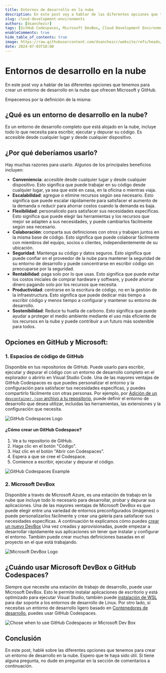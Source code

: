 ```yaml
---
title: Entornos de desarrollo en la nube
description: En este post voy a hablar de las diferentes opciones que tenemos para crear un entorno de desarrollo en la nube.
slug: cloud-development-environments
authors: [dsanchezcr]
tags: [GitHub Codespaces, Microsoft DevBox, Cloud Development Environments]
enableComments: true
hide_table_of_contents: true
image: https://raw.githubusercontent.com/dsanchezcr/website/refs/heads/main/static/img/blog/2024-07-03-CloudDevlopmentEnvironments/cde.jpeg
date: 2024-07-03T18:00
---
```


# Entornos de desarrollo en la nube

En este post voy a hablar de las diferentes opciones que tenemos para crear un entorno de desarrollo en la nube que ofrecen Microsoft y GitHub.

<!--truncate-->

Empecemos por la definición de la misma:

## ¿Qué es un entorno de desarrollo en la nube?

Es un entorno de desarrollo completo que está alojado en la nube, incluye todo lo que necesita para escribir, ejecutar y depurar su código. Es accesible desde cualquier lugar y desde cualquier dispositivo.

## ¿Por qué deberíamos usarlo?

Hay muchas razones para usarlo. Algunos de los principales beneficios incluyen:

*   **Conveniencia**: accesible desde cualquier lugar y desde cualquier dispositivo. Esto significa que puede trabajar en su código desde cualquier lugar, ya sea que esté en casa, en la oficina o mientras viaja.
*   **Escalabilidad**: agregue o elimine recursos según sea necesario. Esto significa que puede escalar rápidamente para satisfacer el aumento de la demanda o reducir para ahorrar costos cuando la demanda es baja.
*   **Flexibilidad**: personalícelo para satisfacer sus necesidades específicas. Esto significa que puede elegir las herramientas y los recursos que mejor se adapten a sus necesidades, y puede cambiarlos fácilmente según sea necesario.
*   **Colaboración**: comparta sus definiciones con otros y trabajen juntos en la misma base de código. Esto significa que puede colaborar fácilmente con miembros del equipo, socios o clientes, independientemente de su ubicación.
*   **Seguridad**: Mantenga su código y datos seguros. Esto significa que puede confiar en el proveedor de la nube para mantener la seguridad de su entorno de desarrollo y puede concentrarse en escribir código sin preocuparse por la seguridad.
*   **Rentabilidad**: paga solo por lo que usas. Esto significa que puede evitar los costos iniciales de comprar hardware y software, y puede ahorrar dinero pagando solo por los recursos que necesita.
*   **Productividad**: centrarse en la escritura de código, no en la gestión de la infraestructura. Esto significa que puede dedicar más tiempo a escribir código y menos tiempo a configurar y mantener su entorno de desarrollo.
*   **Sostenibilidad**: Reduce tu huella de carbono. Esto significa que puede ayudar a proteger el medio ambiente mediante el uso más eficiente de los recursos en la nube y puede contribuir a un futuro más sostenible para todos.

## Opciones en GitHub y Microsoft:

### 1. Espacios de código de GitHub

Disponible en tus repositorios de GitHub. Puede usarlo para escribir, ejecutar y depurar el código con un entorno de desarrollo completo en el explorador o abrirlo en Visual Studio Code. Una de las mayores ventajas de GitHub Codespaces es que puedes personalizar el entorno y la configuración para satisfacer tus necesidades específicas, y puedes compartirlo fácilmente con otras personas. Por ejemplo, por [Adición de un `devcontainer.json` archivo a tu repositorio](https://docs.github.com/codespaces/setting-up-your-project-for-codespaces/adding-a-dev-container-configuration/introduction-to-dev-containers#using-the-default-dev-container-configuration), puede definir el entorno de desarrollo que desea utilizar, incluidas las herramientas, las extensiones y la configuración que necesita.

![GitHub Codespaces Logo](pathname:///img/blog/2024-07-03-CloudDevlopmentEnvironments/GitHubCodespaces.png)

#### ¿Cómo crear un GitHub Codespace?

1.  Ve a tu repositorio de GitHub.
2.  Haga clic en el botón "Código".
3.  Haz clic en el botón "Abrir con Codespaces".
4.  Espera a que se cree el Codespace.
5.  Comience a escribir, ejecutar y depurar el código.

![GitHub Codespaces Example](pathname:///img/blog/2024-07-03-CloudDevlopmentEnvironments/CreateGHCodespaces.jpg)

### 2. Microsoft DevBox

Disponible a través de Microsoft Azure, es una estación de trabajo en la nube que incluye todo lo necesario para desarrollar, probar y depurar sus aplicaciones. Una de las mayores ventajas de Microsoft DevBox es que puede elegir entre una variedad de entornos preconfigurados (imágenes) o puede personalizarlos fácilmente y crear una galería para satisfacer sus necesidades específicas. A continuación te explicamos cómo puedes [crear un nuevo DevBox](https://docs.microsoft.com/azure/dev-box/quickstart-create-dev-box) Una vez creadas y aprovisionadas, puede empezar a desarrollar rápidamente sus aplicaciones sin tener que instalar y configurar el entorno. También puede crear muchas definiciones basadas en el proyecto en el que está trabajando.

![Microsoft DevBox Logo](pathname:///img/blog/2024-07-03-CloudDevlopmentEnvironments/DevBox.png)

## ¿Cuándo usar Microsoft DevBox o GitHub Codespaces?

Siempre que necesite una estación de trabajo de desarrollo, puede usar Microsoft DevBox. Esto le permite instalar aplicaciones de escritorio y está optimizado para ejecutar Visual Studio, también puede [instalación de WSL](https://learn.microsoft.com/windows/wsl/install) para dar soporte a los entornos de desarrollo de Linux. Por otro lado, si necesitas un entorno de desarrollo ligero basado en [Contenedores de desarrollo](https://containers.dev), puedes usar GitHub Codespaces.

![Chose when to use GitHub Codespaces or Microsoft Dev Box](pathname:///img/blog/2024-07-03-CloudDevlopmentEnvironments/ChoseCDE.jpg)

## Conclusión

En este post, hablé sobre las diferentes opciones que tenemos para crear un entorno de desarrollo en la nube. Espero que te haya sido útil. Si tiene alguna pregunta, no dude en preguntar en la sección de comentarios a continuación.